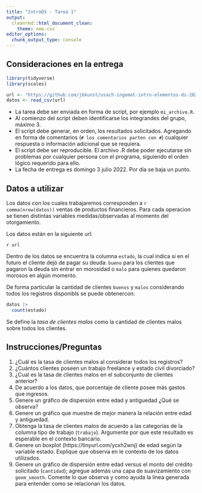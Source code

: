 ```yaml
---
title: "IntroDS - Tarea 1"
output: 
  cleanrmd::html_document_clean:
    theme: new.css
editor_options: 
  chunk_output_type: console
---
```


<link rel="stylesheet" href="https://latex.now.sh/style.css">

## Consideraciones en la entrega 

```r
library(tidyverse)
library(scales)

url <- "https://github.com/jbkunst/usach-ingemat-intro-elementos-ds-202201/raw/main/data/datos_creditos.csv"
datos <- read_csv(url)
```

- La tarea debe ser enviada en forma de script, por ejemplo `mi_archivo.R`.
- Al comienzo del script deben identificarse los integrandes del grupo, máximo 3.
- El script debe generar, en orden, los resultados solicitados. Agregando en forma 
de comentarios (`# los comentarios parten con #`) cualquier respuesta o información
adicional que se requiera. 
- El script debe ser reproducible. El archivo .R debe poder ejecutarse sin problemas por cualquier persona con el programa, siguiendo el orden lógico requerido para ello.
- La fecha de entrega es domingo 3 julio 2022. Por día se baja un punto.

## Datos a utilizar

Los datos con los cuales trabajaremos corresponden a  `r comma(nrow(datos))` ventas de productos financieros. Para cada operacion se tienen distintas variables medidas/observadas al momento del otorgamiento.

Los datos están en la siguiente url:

`r url`

Dentro de los datos se encuentra la columna `estado`, la cual indica si en el futuro el cliente dejó de pagar su deuda: `bueno` para los clientes que pagaron la deuda sin entrar en morosidad o `malo` para quienes quedaron morosos en algún momento.

De forma particular la cantidad de clientes `buenos` y `malos` considerando todos los registros disponibls se puede obtenercon:

```r
datos |> 
  count(estado)
```

Se define la _tasa de clientes malos_ como la cantidad de clientes malos sobre todos los clientes.

## Instrucciones/Preguntas

1. ¿Cuál es la tasa de clientes malos al considerar todos los registros?
1. ¿Cuántos clientes poseen un trabajo freelance y estado civil divorciado?
1. ¿Cual es la tasa de clientes malos en el subconjunto de clientes anterior?
1. De acuerdo a los datos, que porcentaje de cliente posee más gastos que ingresos.
1. Genere un gráfico de dispersión entre edad y antiguedad ¿Qué se observa?
1. Genere un gráfico que muestre de mejor manera la relación entre edad y antiguedad.
1. Obtenga la tasa de clientes malos de acuerdo a las categorías de la columna tipo de trabajo (`trabajo`). Argumente por que este resultado es esperable en el contexto bancario.
1. Genere un boxplot (https://tinyurl.com/ycxh2wnj) de edad según la variable estado. Explique que observa en le contexto de los datos utilizados.
1. Genere un gráfico de dispersión entre edad versus el monto del crédito solicitado (`cantidad`); agregue además una capa de suavizamiento con `geom_smooth`. Comente lo que observa y como ayuda la línea generada para entender como se relacionan los datos.
